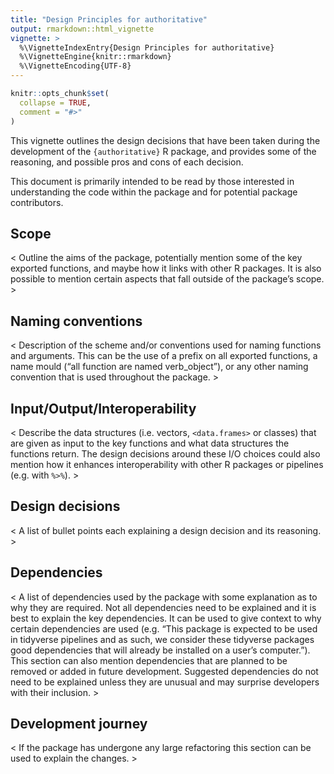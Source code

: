```yaml
---
title: "Design Principles for authoritative"
output: rmarkdown::html_vignette
vignette: >
  %\VignetteIndexEntry{Design Principles for authoritative}
  %\VignetteEngine{knitr::rmarkdown}
  %\VignetteEncoding{UTF-8}
---
```


```r
knitr::opts_chunk$set(
  collapse = TRUE,
  comment = "#>"
)
```

This vignette outlines the design decisions that have been taken during the development of the `{authoritative}` R package, and provides some of the reasoning, and possible pros and cons of each decision.

This document is primarily intended to be read by those interested in understanding the code within the package and for potential package contributors.

<!-- Text in angular brackets (<>) is to guide what to include for each section please delete the guidelines and replace for your package.

None of the sections are required, feel free to remove any sections not relevant to your package or add new sections if helpful. -->

## Scope

< Outline the aims of the package, potentially mention some of the key exported functions, and maybe how it links with other R packages. It is also possible to mention certain aspects that fall outside of the package's scope. >

## Naming conventions

< Description of the scheme and/or conventions used for naming functions and arguments. This can be the use of a prefix on all exported functions, a name mould ("all function are named verb_object"), or any other naming convention that is used throughout the package. >

## Input/Output/Interoperability

< Describe the data structures (i.e. vectors, `<data.frames>` or classes) that are given as input to the key functions and what data structures the functions return. The design decisions around these I/O choices could also mention how it enhances interoperability with other R packages or pipelines (e.g. with `%>%`). >


## Design decisions

< A list of bullet points each explaining a design decision and its reasoning. >

## Dependencies

< A list of dependencies used by the package with some explanation as to why they are required. Not all dependencies need to be explained and it is best to explain the key dependencies. It can be used to give context to why certain dependencies are used (e.g. "This package is expected to be used in tidyverse pipelines and as such, we consider these tidyverse packages good dependencies that will already be installed on a user's computer."). This section can also mention dependencies that are planned to be removed or added in future development. Suggested dependencies do not need to be explained unless they are unusual and may surprise developers with their inclusion. >

## Development journey

<  If the package has undergone any large refactoring this section can be used to explain the changes. >
